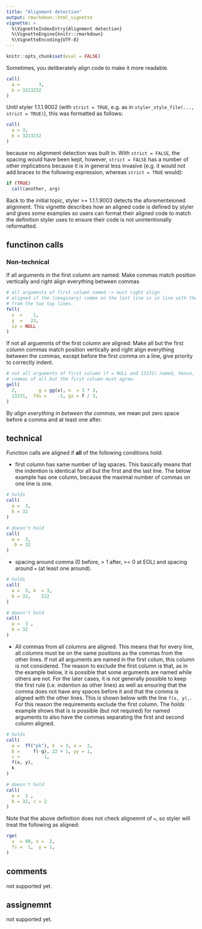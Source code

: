 ```yaml
---
title: "Alignment detection"
output: rmarkdown::html_vignette
vignette: >
  %\VignetteIndexEntry{Alignment detection}
  %\VignetteEngine{knitr::rmarkdown}
  %\VignetteEncoding{UTF-8}
---
```

```r
knitr::opts_chunk$set(eval = FALSE)
```

Sometimes, you deliberately align code to make it more readable.

```r
call(
  a =       3,
  b = 3213232
)

```

Until styler 1.1.1.9002 (with `strict = TRUE`, e.g. as in
`styler_style_file(..., strict = TRUE)`), this was formatted as follows:

```r
call(
  a = 3,
  b = 3213232
)

```

because no alignment detection was built in. With `strict = FALSE`, the spacing
would have been kept, however, `strict = FALSE` has a number of other
implications because it is in general less invasive (e.g. it would not add
braces to the following expression, whereas `strict = TRUE` would):

```r
if (TRUE)
  call(another, arg)
```

Back to the initial topic, styler >= 1.1.1.9003 detects the aforementeioned
alignment. This vignette describes how an aligned code is defined by styler and
gives some examples so users can format their aligned code to match the
definition styler uses to ensure their code is not unintentionally reformatted.

## functinon calls

### Non-technical

If all arguments in the first column are named: Make commas match position
vertically and right align everything between commas

```r
# all arguments of first column named -> must right align
# aligned if the (imaginary) comma on the last line is in line with the commas 
# from the two top lines.
fell(
  x  =    1, 
  y  =   23,
  zz = NULL
)
```

If not all arguemnts of the first column are aligned: Make all but the first
column commas match position vertically and right align everything between the 
commas, except before the first comma on a line, give priority to correctly 
indent.

```r
# not all arguments of first column (f = NULL and 13231) named, hence, only 
# commas of all but the first column must agree.
gell(
  2,        g = gg(x), n  = 3 * 3,
  13231,  fds =    -1, gz = f / 3,
)
```

By *align everything in between the commas*, we mean put zero space before a 
comma and at least one after.


## technical

Function calls are aligned if **all** of the following conditions hold:

* first column has same number of lag spaces. This basically means that the
  indention is identical for all but the first and the last line. The below
  example has one column, because the maximal number of commas on one line is
  one.

```r
# holds
call(
  a =  3,
  b = 32
)

# doesn't hold
call(
  a =  3,
   b = 32
)
```

* spacing around comma (0 before, > 1 after, >= 0 at EOL) and spacing around `=`
  (at least one around).

```r
# holds
call(
  a =  3, k  = 3,
  b = 32,    222
)

# doesn't hold
call(
  a =  3 ,
  b = 32
)
```

* All commas from all columns are aligned. This means that for every line, all
  columns must be on the same positions as the commas from the other lines. If
  not all arguments are named in the first colum, this column is not considered.
  The reason to exclude the first column is that, as in the example below, it is
  possible that some arguments are named while others are not. For the later
  cases, it is not generally possible to keep the first rule (i.e. indention as
  other lines) as well as ensuring that the comma does not have any spaces
  before it and that the comma is aligned with the other lines. This is shown
  below with the line `f(x, y),`. For this reason the requirements exclude the
  first column. The *holds* example shows that is is possible (but not required)
  for named arguments to also have the commas separating the first and second
  column aligned.

```r
# holds
call(
  a =  ff("pk"), k  = 3, x =  2,
  b =     f(-g), 22 + 1, yy = 1,
  c =         1,
  f(x, y), 
  k
)

# doesn't hold
call(
  a =  3 ,
  b = 32, c = 2
)
```

Note that the above definition does not check alignemnt of `=`, so styler
will treat the following as aligned:

```r
rge(
  x  = 99, x =  2,
  fs =  1,  y = 1,
)
```

## comments

not supported yet.

## assignemnt

not supported yet.

